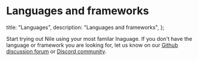 # Languages and frameworks

  title: "Languages",
  description: "Languages and frameworks",
};

Start trying out Nile using your most familar lnaguage. If you don't have the language or framework you are looking for, let us know on our [Github discussion forum](https://github.com/orgs/niledatabase/discussions) or [Discord community](https://discord.gg/8UuBB84tTy).

<Cards>
  <Card file="./languages/sql.mdx" root="getting-started" />
  <Card file="./languages/nextjs.mdx" root="getting-started" />
  <Card file="./languages/node.mdx" root="getting-started" />
  <Card file="./languages/java.mdx" root="getting-started" />
  <Card file="./languages/drizzle.mdx" root="getting-started" />
  <Card file="./languages/prisma.mdx" root="getting-started" />
</Cards>
